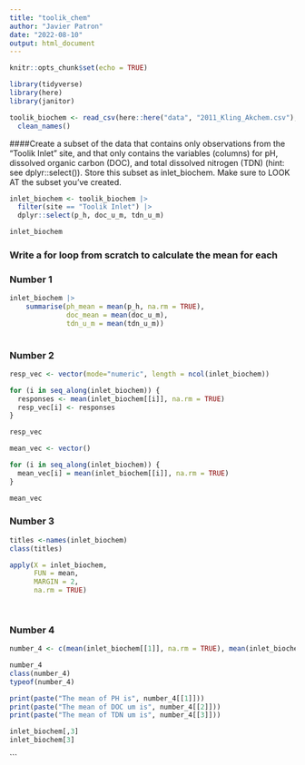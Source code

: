 ```yaml
---
title: "toolik_chem"
author: "Javier Patron"
date: "2022-08-10"
output: html_document
---
```


```r
knitr::opts_chunk$set(echo = TRUE)
```

```r
library(tidyverse)
library(here)
library(janitor)
```

```r
toolik_biochem <- read_csv(here::here("data", "2011_Kling_Akchem.csv"), na = (".")) |> 
  clean_names()
```

####Create a subset of the data that contains only observations from the “Toolik Inlet” site, and that only contains the variables (columns) for pH, dissolved organic carbon (DOC), and total dissolved nitrogen (TDN) (hint: see dplyr::select()). Store this subset as inlet_biochem. Make sure to LOOK AT the subset you’ve created.


```r
inlet_biochem <- toolik_biochem |>
  filter(site == "Toolik Inlet") |> 
  dplyr::select(p_h, doc_u_m, tdn_u_m)

inlet_biochem
```


### Write a for loop from scratch to calculate the mean for each

### Number 1
```r
inlet_biochem |> 
    summarise(ph_mean = mean(p_h, na.rm = TRUE),
              doc_mean = mean(doc_u_m),
              tdn_u_m = mean(tdn_u_m))
  
```


### Number 2
```r
resp_vec <- vector(mode="numeric", length = ncol(inlet_biochem))

for (i in seq_along(inlet_biochem)) {
  responses <- mean(inlet_biochem[[i]], na.rm = TRUE)
  resp_vec[i] <- responses
}

resp_vec
```


```r

mean_vec <- vector()

for (i in seq_along(inlet_biochem)) {
  mean_vec[i] = mean(inlet_biochem[[i]], na.rm = TRUE)
}

mean_vec
```

### Number 3

```r
titles <-names(inlet_biochem)
class(titles)

apply(X = inlet_biochem,
      FUN = mean, 
      MARGIN = 2,
      na.rm = TRUE)

  
```


### Number 4

```r

number_4 <- c(mean(inlet_biochem[[1]], na.rm = TRUE), mean(inlet_biochem[[2]]), mean(inlet_biochem[[3]]))

number_4
class(number_4)
typeof(number_4)

```

```r
print(paste("The mean of PH is", number_4[[1]]))
print(paste("The mean of DOC um is", number_4[[2]]))
print(paste("The mean of TDN um is", number_4[[3]]))
```



```r
inlet_biochem[,3]
inlet_biochem[3]

```


```

